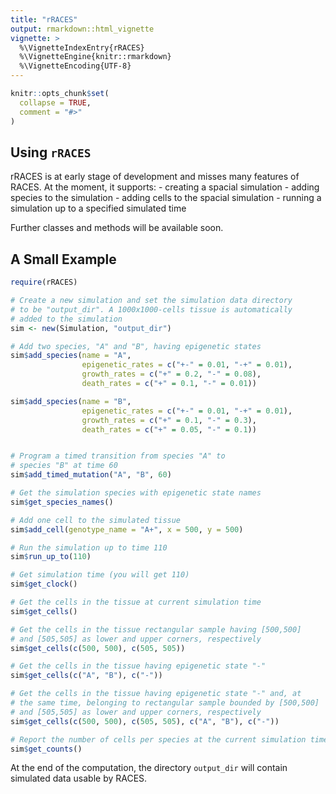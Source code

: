 ```yaml
---
title: "rRACES"
output: rmarkdown::html_vignette
vignette: >
  %\VignetteIndexEntry{rRACES}
  %\VignetteEngine{knitr::rmarkdown}
  %\VignetteEncoding{UTF-8}
---
```


```r
knitr::opts_chunk$set(
  collapse = TRUE,
  comment = "#>"
)
```

## Using `rRACES`

rRACES is at early stage of development and misses many features of 
RACES. At the moment, it supports:
- creating a spacial simulation
- adding species to the simulation
- adding cells to the spacial simulation
- running a simulation up to a specified simulated time

Further classes and methods will be available soon.

## A Small Example

```r
require(rRACES)

# Create a new simulation and set the simulation data directory
# to be "output_dir". A 1000x1000-cells tissue is automatically
# added to the simulation
sim <- new(Simulation, "output_dir")

# Add two species, "A" and "B", having epigenetic states
sim$add_species(name = "A",
                epigenetic_rates = c("+-" = 0.01, "-+" = 0.01),
                growth_rates = c("+" = 0.2, "-" = 0.08),
                death_rates = c("+" = 0.1, "-" = 0.01))

sim$add_species(name = "B",
                epigenetic_rates = c("+-" = 0.01, "-+" = 0.01),
                growth_rates = c("+" = 0.1, "-" = 0.3),
                death_rates = c("+" = 0.05, "-" = 0.1))


# Program a timed transition from species "A" to
# species "B" at time 60
sim$add_timed_mutation("A", "B", 60)

# Get the simulation species with epigenetic state names
sim$get_species_names()

# Add one cell to the simulated tissue
sim$add_cell(genotype_name = "A+", x = 500, y = 500)

# Run the simulation up to time 110
sim$run_up_to(110)

# Get simulation time (you will get 110)
sim$get_clock()

# Get the cells in the tissue at current simulation time
sim$get_cells()

# Get the cells in the tissue rectangular sample having [500,500]
# and [505,505] as lower and upper corners, respectively
sim$get_cells(c(500, 500), c(505, 505))

# Get the cells in the tissue having epigenetic state "-"
sim$get_cells(c("A", "B"), c("-"))

# Get the cells in the tissue having epigenetic state "-" and, at
# the same time, belonging to rectangular sample bounded by [500,500]
# and [505,505] as lower and upper corners, respectively
sim$get_cells(c(500, 500), c(505, 505), c("A", "B"), c("-"))

# Report the number of cells per species at the current simulation time
sim$get_counts()
```

At the end of the computation, the directory `output_dir` will contain 
simulated data usable by RACES. 
